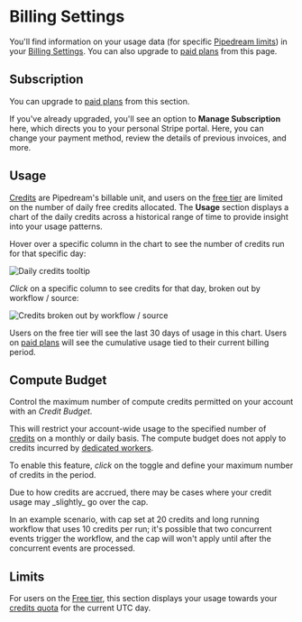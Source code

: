 
# Billing Settings

You'll find information on your usage data (for specific [Pipedream limits](/limits/)) in your [Billing Settings](https://pipedream.com/settings/billing). You can also upgrade to [paid plans](https://pipedream.com/pricing) from this page.

## Subscription

You can upgrade to [paid plans](https://pipedream.com/pricing) from this section.

If you've already upgraded, you'll see an option to **Manage Subscription** here, which directs you to your personal Stripe portal. Here, you can change your payment method, review the details of previous invoices, and more.

## Usage

[Credits](/pricing/#credits) are Pipedream's billable unit, and users on the [free tier](/pricing/#free-tier) are limited on the number of daily free credits allocated. The **Usage** section displays a chart of the daily credits across a historical range of time to provide insight into your usage patterns.

Hover over a specific column in the chart to see the number of credits run for that specific day:

![Daily credits tooltip](./images/daily-invocations-tooltip.png)

_Click_ on a specific column to see credits for that day, broken out by workflow / source:

![Credits broken out by workflow / source](./images/usage-by-resource.png)

Users on the free tier will see the last 30 days of usage in this chart. Users on [paid plans](https://pipedream.com/pricing) will see the cumulative usage tied to their current billing period.

## Compute Budget

Control the maximum number of compute credits permitted on your account with an _Credit Budget_.

This will restrict your account-wide usage to the specified number of [credits](/pricing/#credits) on a monthly or daily basis. The compute budget does not apply to credits incurred by [dedicated workers](/workflows/settings/#eliminate-cold-starts).

To enable this feature, _click_ on the toggle and define your maximum number of credits in the period.

<Callout type="info">
Due to how credits are accrued, there may be cases where your credit usage may _slightly_ go over the cap.

In an example scenario, with cap set at 20 credits and long running workflow that uses 10 credits per run; it's possible that two concurrent events trigger the workflow, and the cap will won't apply until after the concurrent events are processed.
</Callout>

## Limits

For users on the [Free tier](/pricing/#free-tier), this section displays your usage towards your [credits quota](/limits/#daily-credits-limit) for the current UTC day.
